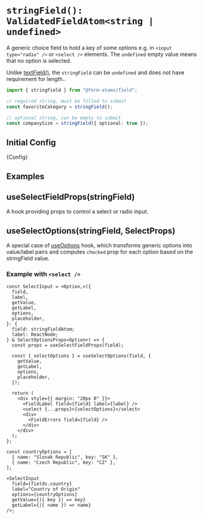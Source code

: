 
<Meta title="fields/stringField" of={StringFieldStories} />

# `stringField(): ValidatedFieldAtom<string | undefined>`

A generic choice field to hold a key of some options e.g. in `<input type="radio" />` or `<select />` elements.
The `undefined` empty value means that no option is selected.

Unlike [textField()](?path=/docs/fields-textfield--docs), the `stringField` can be `undefined` and does not have requirement for length..

```ts
import { stringField } from "@form-atoms/field";

// required string, must be filled to submit
const favoriteCategory = stringField();

// optional string, can be empty to submit
const companySize = stringField({ optional: true });
```

## Initial Config

<Markdown>{Config}</Markdown>

## Examples

## useSelectFieldProps(stringField)

A hook providing props to control a select or radio input.

## useSelectOptions(stringField, SelectProps)

A special case of [useOptions](?path=/docs/hooks-useoptions--docs) hook, which transforms generic options into value/label pairs and computes `checked` prop for each option based on the stringField value.

### Example with `<select />`

```tsx
const SelectInput = <Option,>({
  field,
  label,
  getValue,
  getLabel,
  options,
  placeholder,
}: {
  field: stringFieldAtom;
  label: ReactNode;
} & SelectOptionsProps<Option>) => {
  const props = useSelectFieldProps(field);

  const { selectOptions } = useSelectOptions(field, {
    getValue,
    getLabel,
    options,
    placeholder,
  });

  return (
    <div style={{ margin: "20px 0" }}>
      <FieldLabel field={field} label={label} />
      <select {...props}>{selectOptions}</select>
      <div>
        <FieldErrors field={field} />
      </div>
    </div>
  );
};

const countryOptions = [
  { name: "Slovak Republic", key: "SK" },
  { name: "Czech Republic", key: "CZ" },
];

<SelectInput
  field={fields.country}
  label="Country of Origin"
  options={countryOptions}
  getValue={({ key }) => key}
  getLabel={({ name }) => name}
/>;
```

<Stories />
